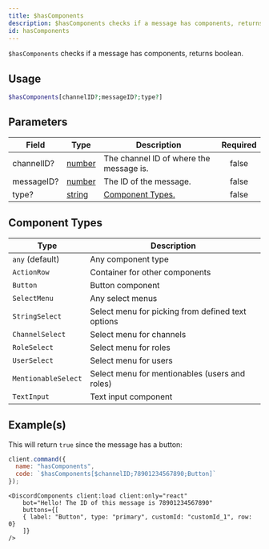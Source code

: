 ```yaml
---
title: $hasComponents
description: $hasComponents checks if a message has components, returns boolean.
id: hasComponents
---
```


`$hasComponents` checks if a message has components, returns boolean.


## Usage

```php
$hasComponents[channelID?;messageID?;type?]
```

## Parameters

| Field      | Type                                                                                                | Description                                                                                    | Required |
| ---------- | --------------------------------------------------------------------------------------------------- | ---------------------------------------------------------------------------------------------- | :------: |
| channelID? | [number](https://developer.mozilla.org/en-US/docs/Web/JavaScript/Reference/Global_Objects/Number)   | The channel ID of where the message is.                                                        |  false   |
| messageID? | [number](https://developer.mozilla.org/en-US/docs/Web/JavaScript/Reference/Global_Objects/Number)   | The ID of the message.                                                                         |  false   |
| type?      | [string](https://developer.mozilla.org/en-US/docs/Web/JavaScript/Reference/Global_Objects/String)   | [Component Types.](https://discord-api-types.dev/api/discord-api-types-v10/enum/ComponentType) |  false   |

## Component Types
| Type                | Description                                       |
| ------------------- | ------------------------------------------------- |
| `any` (default)     | Any component type                                |
| `ActionRow`         | Container for other components                    |
| `Button`            | Button component                                  |
| `SelectMenu`        | Any select menus                                  |
| `StringSelect`      | Select menu for picking from defined text options |
| `ChannelSelect`     | Select menu for channels                          |
| `RoleSelect`        | Select menu for roles                             |
| `UserSelect`        | Select menu for users                             |
| `MentionableSelect` | Select menu for mentionables (users and roles)    |
| `TextInput`         | Text input component                              |


## Example(s)

This will return `true` since the message has a button:

```js
client.command({
  name: "hasComponents",
  code: `$hasComponents[$channelID;78901234567890;Button]`
});
```
    <DiscordComponents client:load client:only="react"
        bot="Hello! The ID of this message is 78901234567890"
        buttons={[
        { label: "Button", type: "primary", customId: "customId_1", row: 0}
        ]}
    />
